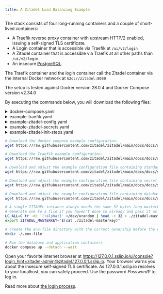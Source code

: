 ```yaml
---
title: A Zitadel Load Balancing Example
---
```



The stack consists of four long-running containers and a couple of short-lived containers:
- A [Traefik](https://doc.traefik.io/traefik/) reverse proxy container with upstream HTTP/2 enabled, issuing a self-signed TLS certificate.
- A Login container that is accessible via Traefik at `/ui/v2/login`
- A Zitadel container that is accessible via Traefik at all other paths than `/ui/v2/login`.
- An insecure [PostgreSQL](https://www.postgresql.org/docs/current/index.html).

The Traefik container and the login container call the Zitadel container via the internal Docker network at `h2c://zitadel:8080`

The setup is tested against Docker version 28.0.4 and Docker Compose version v2.34.0

By executing the commands below, you will download the following files:

<details>
    <summary>docker-compose.yaml</summary>
    <CodeBlock language="yaml">{DockerComposeSource}</CodeBlock>
</details>
<details>
    <summary>example-traefik.yaml</summary>
    <CodeBlock language="yaml">{ExampleTraefikSource}</CodeBlock>
</details>
<details>
    <summary>example-zitadel-config.yaml</summary>
    <CodeBlock language="yaml">{ExampleZITADELConfigSource}</CodeBlock>
</details>
<details>
    <summary>example-zitadel-secrets.yaml</summary>
    <CodeBlock language="yaml">{ExampleZITADELSecretsSource}</CodeBlock>
</details>
<details>
    <summary>example-zitadel-init-steps.yaml</summary>
    <CodeBlock language="yaml">{ExampleZITADELInitStepsSource}</CodeBlock>
</details>

```bash
# Download the docker compose example configuration.
wget https://raw.githubusercontent.com/zitadel/zitadel/main/docs/docs/self-hosting/deploy/loadbalancing-example/docker-compose.yaml

# Download the Traefik example configuration.
wget https://raw.githubusercontent.com/zitadel/zitadel/main/docs/docs/self-hosting/deploy/loadbalancing-example/example-traefik.yaml

# Download and adjust the example configuration file containing standard configuration.
wget https://raw.githubusercontent.com/zitadel/zitadel/main/docs/docs/self-hosting/deploy/loadbalancing-example/example-zitadel-config.yaml

# Download and adjust the example configuration file containing secret configuration.
wget https://raw.githubusercontent.com/zitadel/zitadel/main/docs/docs/self-hosting/deploy/loadbalancing-example/example-zitadel-secrets.yaml

# Download and adjust the example configuration file containing database initialization configuration.
wget https://raw.githubusercontent.com/zitadel/zitadel/main/docs/docs/self-hosting/deploy/loadbalancing-example/example-zitadel-init-steps.yaml

# A single ZITADEL instance always needs the same 32 bytes long masterkey
# Generate one to a file if you haven't done so already and pass it as environment variable
LC_ALL=C tr -dc '[:alpha:]' </dev/urandom | head -c 32 > ./zitadel-masterkey
export ZITADEL_MASTERKEY="$(cat ./zitadel-masterkey)"

# Create the env-file directory with the correct ownership before the docker engine creates it with root ownership
mkdir ./.env-file

# Run the database and application containers
docker compose up --detach --wait
```

Open your favorite internet browser at https://127.0.0.1.sslip.io/ui/console?login_hint=zitadel-admin@zitadel.127.0.0.1.sslip.io.
Your browser warns you about the insecure self-signed TLS certificate. As 127.0.0.1.sslip.io resolves to your localhost, you can safely proceed.
Use the password *Password1!* to log in.

Read more about [the login process](/guides/integrate/login/oidc/login-users).
